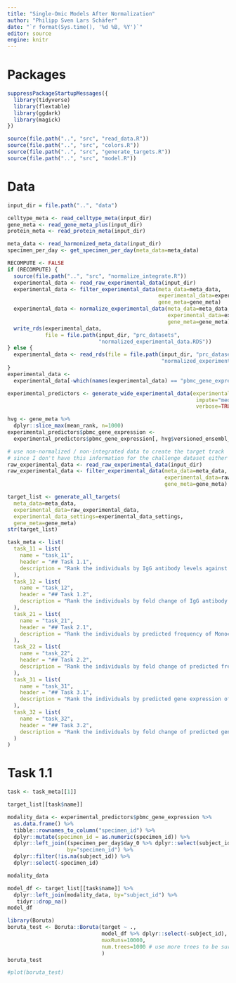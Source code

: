 ```yaml
---
title: "Single-Omic Models After Normalization"
author: "Philipp Sven Lars Schäfer"
date: "`r format(Sys.time(), '%d %B, %Y')`"
editor: source
engine: knitr
---
```


# Packages

```r
suppressPackageStartupMessages({
  library(tidyverse)
  library(flextable)
  library(ggdark)
  library(magick)
})

source(file.path("..", "src", "read_data.R"))
source(file.path("..", "src", "colors.R"))
source(file.path("..", "src", "generate_targets.R"))
source(file.path("..", "src", "model.R"))
```

# Data

```r
input_dir = file.path("..", "data")
```

```r
celltype_meta <- read_celltype_meta(input_dir)
gene_meta <- read_gene_meta_plus(input_dir)
protein_meta <- read_protein_meta(input_dir)

meta_data <- read_harmonized_meta_data(input_dir)
specimen_per_day <- get_specimen_per_day(meta_data=meta_data)

RECOMPUTE <- FALSE
if (RECOMPUTE) {
  source(file.path("..", "src", "normalize_integrate.R"))
  experimental_data <- read_raw_experimental_data(input_dir)
  experimental_data <- filter_experimental_data(meta_data=meta_data, 
                                                experimental_data=experimental_data,
                                                gene_meta=gene_meta)
  experimental_data <- normalize_experimental_data(meta_data=meta_data, 
                                                   experimental_data=experimental_data,
                                                   gene_meta=gene_meta)
  write_rds(experimental_data, 
            file = file.path(input_dir, "prc_datasets", 
                             "normalized_experimental_data.RDS"))
} else {
  experimental_data <- read_rds(file = file.path(input_dir, "prc_datasets", 
                                                 "normalized_experimental_data.RDS"))
}
experimental_data <- 
  experimental_data[-which(names(experimental_data) == "pbmc_gene_expression_raw")]

experimental_predictors <- generate_wide_experimental_data(experimental_data=experimental_data,
                                                            impute="median", 
                                                            verbose=TRUE)

hvg <- gene_meta %>% 
  dplyr::slice_max(mean_rank, n=1000)
experimental_predictors$pbmc_gene_expression <- 
  experimental_predictors$pbmc_gene_expression[, hvg$versioned_ensembl_gene_id_clean]
```

```r
# use non-normalized / non-integrated data to create the target track
# since I don't have this information for the challenge dataset either
raw_experimental_data <- read_raw_experimental_data(input_dir)
raw_experimental_data <- filter_experimental_data(meta_data=meta_data, 
                                                  experimental_data=raw_experimental_data, 
                                                  gene_meta=gene_meta)

target_list <- generate_all_targets(
  meta_data=meta_data, 
  experimental_data=raw_experimental_data, 
  experimental_data_settings=experimental_data_settings, 
  gene_meta=gene_meta)
str(target_list)
```

```r
task_meta <- list(
  task_11 = list(
    name = "task_11",
    header = "## Task 1.1",
    description = "Rank the individuals by IgG antibody levels against pertussis toxin (PT) that we detect in plasma 14 days post booster vaccinations."
  ),
  task_12 = list(
    name = "task_12",
    header = "## Task 1.2",
    description = "Rank the individuals by fold change of IgG antibody levels against pertussis toxin (PT) that we detect in plasma 14 days post booster vaccinations compared to titer values at day 0."
  ),
  task_21 = list(
    name = "task_21",
    header = "## Task 2.1",
    description = "Rank the individuals by predicted frequency of Monocytes on day 1 post boost after vaccination."
  ),
  task_22 = list(
    name = "task_22",
    header = "## Task 2.2",
    description = "Rank the individuals by fold change of predicted frequency of Monocytes on day 1 post booster vaccination compared to cell frequency values at day 0."
  ),
  task_31 = list(
    name = "task_31",
    header = "## Task 3.1",
    description = "Rank the individuals by predicted gene expression of CCL3 on day 3 post-booster vaccination."
  ),
  task_32 = list(
    name = "task_32",
    header = "## Task 3.2",
    description = "Rank the individuals by fold change of predicted gene expression of CCL3 on day 3 post booster vaccination compared to gene expression values at day 0."
  )
)
```

# Task 1.1

```r
task <- task_meta[[1]]
```

```r
target_list[[task$name]]
```

```r
modality_data <- experimental_predictors$pbmc_gene_expression %>%
  as.data.frame() %>% 
  tibble::rownames_to_column("specimen_id") %>%
  dplyr::mutate(specimen_id = as.numeric(specimen_id)) %>%
  dplyr::left_join((specimen_per_day$day_0 %>% dplyr::select(subject_id, specimen_id)),
                   by="specimen_id") %>%
  dplyr::filter(!is.na(subject_id)) %>%
  dplyr::select(-specimen_id)

modality_data
```

```r
model_df <- target_list[[task$name]] %>%
  dplyr::left_join(modality_data, by="subject_id") %>%
   tidyr::drop_na()
model_df
```

```r
library(Boruta)
boruta_test <- Boruta::Boruta(target ~ .,
                              model_df %>% dplyr::select(-subject_id),
                              maxRuns=10000,
                              num.trees=1000 # use more trees to be sure?
                              )
boruta_test
```

```r
#plot(boruta_test)
```



